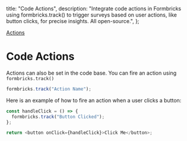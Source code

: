  title: "Code Actions",
  description:
    "Integrate code actions in Formbricks using formbricks.track() to trigger surveys based on user actions, like button clicks, for precise insights. All open-source.",
};

[Actions]()

# Code Actions

Actions can also be set in the code base. You can fire an action using `formbricks.track()`

```javascript
formbricks.track("Action Name");
```

Here is an example of how to fire an action when a user clicks a button:

```javascript
const handleClick = () => {
  formbricks.track("Button Clicked");
};

return <button onClick={handleClick}>Click Me</button>;
```
